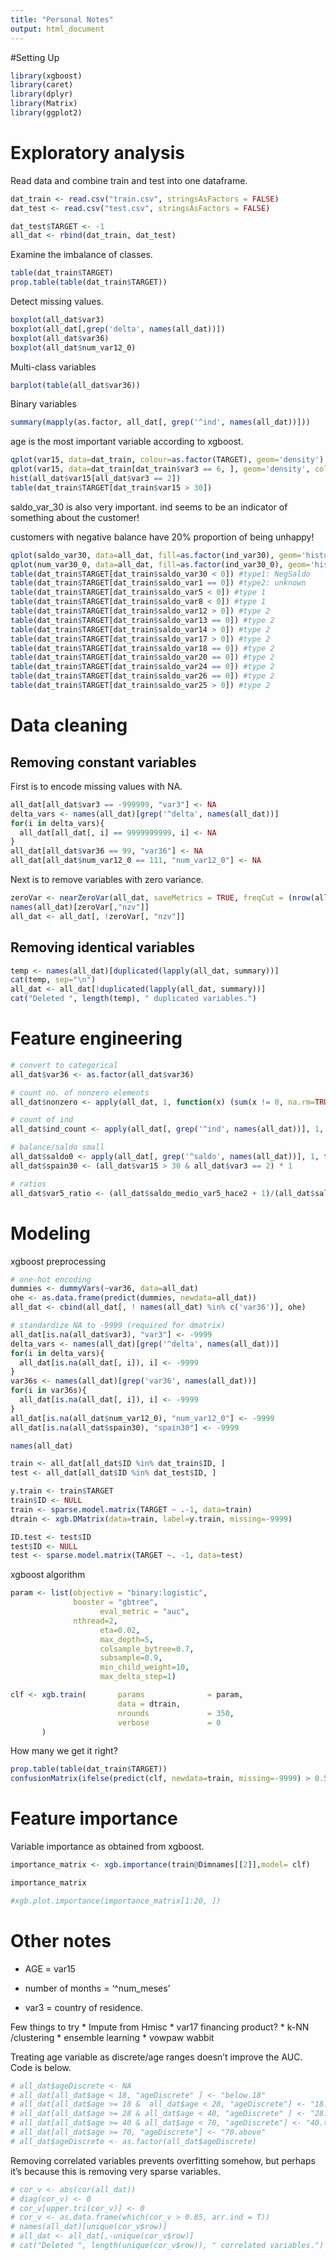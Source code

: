 ---
title: "Personal Notes"
output: html_document
---

#Setting Up

```{r}
library(xgboost)
library(caret)
library(dplyr)
library(Matrix)
library(ggplot2)
```


# Exploratory analysis

Read data and combine train and test into one dataframe.

```{r}
dat_train <- read.csv("train.csv", stringsAsFactors = FALSE)
dat_test <- read.csv("test.csv", stringsAsFactors = FALSE)

dat_test$TARGET <- -1
all_dat <- rbind(dat_train, dat_test)
```

Examine the imbalance of classes.

```{r}
table(dat_train$TARGET)
prop.table(table(dat_train$TARGET))
```

Detect missing values.

```{r}
boxplot(all_dat$var3)
boxplot(all_dat[,grep('delta', names(all_dat))])
boxplot(all_dat$var36)
boxplot(all_dat$num_var12_0)
```

Multi-class variables

```{r}
barplot(table(all_dat$var36))
```

Binary variables
```{r}
summary(mapply(as.factor, all_dat[, grep('^ind', names(all_dat))]))
```

age is the most important variable according to xgboost.

```{r}
qplot(var15, data=dat_train, colour=as.factor(TARGET), geom='density')
qplot(var15, data=dat_train[dat_train$var3 == 6, ], geom='density', col=as.factor(TARGET))
hist(all_dat$var15[all_dat$var3 == 2])
table(dat_train$TARGET[dat_train$var15 > 30])
```

saldo_var_30 is also very important.
ind seems to be an indicator of something about the customer!

customers with negative balance have 20% proportion of being unhappy!

```{r}
qplot(saldo_var30, data=all_dat, fill=as.factor(ind_var30), geom='histogram')
qplot(num_var30_0, data=all_dat, fill=as.factor(ind_var30_0), geom='histogram')
table(dat_train$TARGET[dat_train$saldo_var30 < 0]) #type1: NegSaldo
table(dat_train$TARGET[dat_train$saldo_var1 == 0]) #type2: unknown
table(dat_train$TARGET[dat_train$saldo_var5 < 0]) #type 1
table(dat_train$TARGET[dat_train$saldo_var8 < 0]) #type 1
table(dat_train$TARGET[dat_train$saldo_var12 > 0]) #type 2
table(dat_train$TARGET[dat_train$saldo_var13 == 0]) #type 2
table(dat_train$TARGET[dat_train$saldo_var14 > 0]) #type 2
table(dat_train$TARGET[dat_train$saldo_var17 > 0]) #type 2
table(dat_train$TARGET[dat_train$saldo_var18 == 0]) #type 2
table(dat_train$TARGET[dat_train$saldo_var20 == 0]) #type 2
table(dat_train$TARGET[dat_train$saldo_var24 == 0]) #type 2
table(dat_train$TARGET[dat_train$saldo_var26 == 0]) #type 2
table(dat_train$TARGET[dat_train$saldo_var25 > 0]) #type 2
```

# Data cleaning

## Removing constant variables

First is to encode missing values with NA.

```{r}
all_dat[all_dat$var3 == -999999, "var3"] <- NA
delta_vars <- names(all_dat)[grep('^delta', names(all_dat))]
for(i in delta_vars){
  all_dat[all_dat[, i] == 9999999999, i] <- NA
}
all_dat[all_dat$var36 == 99, "var36"] <- NA
all_dat[all_dat$num_var12_0 == 111, "num_var12_0"] <- NA
```

Next is to remove variables with zero variance.

```{r}
zeroVar <- nearZeroVar(all_dat, saveMetrics = TRUE, freqCut = (nrow(all_dat) - 10)/10,uniqueCut = 1000/nrow(all_dat))
names(all_dat)[zeroVar[,"nzv"]]
all_dat <- all_dat[, !zeroVar[, "nzv"]]
```

## Removing identical variables

```{r}
temp <- names(all_dat)[duplicated(lapply(all_dat, summary))]
cat(temp, sep="\n")
all_dat <- all_dat[!duplicated(lapply(all_dat, summary))]
cat("Deleted ", length(temp), " duplicated variables.")
```

# Feature engineering

```{r}
# convert to categorical
all_dat$var36 <- as.factor(all_dat$var36)

# count no. of nonzero elements
all_dat$nonzero <- apply(all_dat, 1, function(x) (sum(x != 0, na.rm=TRUE)))

# count of ind
all_dat$ind_count <- apply(all_dat[, grep('^ind', names(all_dat))], 1, function(x)(sum(x == 0)))

# balance/saldo small
all_dat$saldo0 <- apply(all_dat[, grep('^saldo', names(all_dat))], 1, function(x)(sum(x < 0)))
all_dat$spain30 <- (all_dat$var15 > 30 & all_dat$var3 == 2) * 1

# ratios
all_dat$var5_ratio <- (all_dat$saldo_medio_var5_hace2 + 1)/(all_dat$saldo_medio_var5_hace3 + 1)
```

# Modeling

xgboost preprocessing

```{r}

# one-hot encoding
dummies <- dummyVars(~var36, data=all_dat)
ohe <- as.data.frame(predict(dummies, newdata=all_dat))
all_dat <- cbind(all_dat[, ! names(all_dat) %in% c('var36')], ohe)

# standardize NA to -9999 (required for dmatrix)
all_dat[is.na(all_dat$var3), "var3"] <- -9999
delta_vars <- names(all_dat)[grep('^delta', names(all_dat))]
for(i in delta_vars){
  all_dat[is.na(all_dat[, i]), i] <- -9999
}
var36s <- names(all_dat)[grep('var36', names(all_dat))]
for(i in var36s){
  all_dat[is.na(all_dat[, i]), i] <- -9999
}
all_dat[is.na(all_dat$num_var12_0), "num_var12_0"] <- -9999
all_dat[is.na(all_dat$spain30), "spain30"] <- -9999

names(all_dat)

train <- all_dat[all_dat$ID %in% dat_train$ID, ]
test <- all_dat[all_dat$ID %in% dat_test$ID, ]

y.train <- train$TARGET
train$ID <- NULL
train <- sparse.model.matrix(TARGET ~ .-1, data=train)
dtrain <- xgb.DMatrix(data=train, label=y.train, missing=-9999)

ID.test <- test$ID
test$ID <- NULL
test <- sparse.model.matrix(TARGET ~. -1, data=test)
```

xgboost algorithm

```{r}
param <- list(objective = "binary:logistic",
              booster = "gbtree",
			        eval_metric = "auc",
              nthread=2,
			        eta=0.02,
			        max_depth=5,
			        colsample_bytree=0.7,
			        subsample=0.9,
			        min_child_weight=10,
			        max_delta_step=1)

clf <- xgb.train(       params              = param,
                        data = dtrain,
                        nrounds             = 350,
                        verbose             = 0
       )
```

How many we get it right?
```{r}
prop.table(table(dat_train$TARGET))
confusionMatrix(ifelse(predict(clf, newdata=train, missing=-9999) > 0.5, 1, 0), dat_train$TARGET)
```

# Feature importance

Variable importance as obtained from xgboost.

```{r}
importance_matrix <- xgb.importance(train@Dimnames[[2]],model= clf)

importance_matrix

#xgb.plot.importance(importance_matrix[1:20, ])
```


# Other notes

* AGE = var15

* number of months = '^num_meses'

* var3 = country of residence.

Few things to try
* Impute from Hmisc
* var17 financing product?
* k-NN /clustering
* ensemble learning
* vowpaw wabbit

Treating age variable as discrete/age ranges doesn't improve the AUC.
Code is below.
```{r}
# all_dat$ageDiscrete <- NA
# all_dat[all_dat$age < 18, "ageDiscrete" ] <- "below.18"
# all_dat[all_dat$age >= 18 &  all_dat$age < 28, "ageDiscrete"] <- "18.to.25"
# all_dat[all_dat$age >= 28 & all_dat$age < 40, "ageDiscrete" ] <- "28.to.40"
# all_dat[all_dat$age >= 40 & all_dat$age < 70, "ageDiscrete"] <- "40.to.70"
# all_dat[all_dat$age >= 70, "ageDiscrete"] <- "70.above"
# all_dat$ageDiscrete <- as.factor(all_dat$ageDiscrete)
```

Removing correlated variables prevents overfitting somehow, but perhaps it's because this is removing very sparse variables.

```{r}
# cor_v <- abs(cor(all_dat))
# diag(cor_v) <- 0
# cor_v[upper.tri(cor_v)] <- 0
# cor_v <- as.data.frame(which(cor_v > 0.85, arr.ind = T))
# names(all_dat)[unique(cor_v$row)]
# all_dat <- all_dat[,-unique(cor_v$row)]
# cat("Deleted ", length(unique(cor_v$row)), " correlated variables.")
```